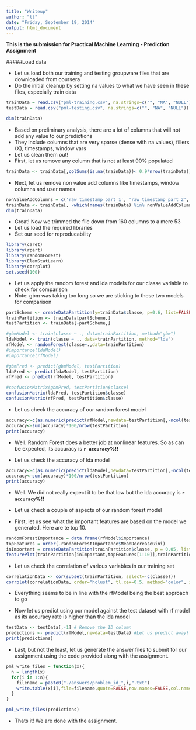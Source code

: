 ---
title: "Writeup"
author: "tt"
date: "Friday, September 19, 2014"
output: html_document
---

**This is the submission for Practical Machine Learning - Prediction Assignment**

#####Load data

- Let us load both our training and testing groupware files that are downloaded from coursera
- Do the initial cleanup by setting na values to what we have seen in these files, especially train data

```{r, cache=TRUE}
trainData = read.csv("pml-training.csv", na.strings=c("", "NA", "NULL"))
testData = read.csv("pml-testing.csv", na.strings=c("", "NA", "NULL"))

dim(trainData)

```

- Based on preliminary analysis, there are a lot of columns that will not add any value to our predictions
- They include columns that are very sparse (dense with na values), fillers (X), timestamps, window vars
- Let us clean them out!
- First, let us remove any column that is not at least 90% populated

```{r}
trainData <- trainData[,colSums(is.na(trainData))< 0.9*nrow(trainData)]
```

- Next, let us remove non value add columns like timestamps, window columns and user names

```{r}
nonValueAddColumns = c('raw_timestamp_part_1', 'raw_timestamp_part_2', 'cvtd_timestamp', 'new_window', 'num_window', 'X', 'user_name')
trainData <- trainData[, -which(names(trainData) %in% nonValueAddColumns)]
dim(trainData)
```

- Great! Now we trimmed the file down from 160 columns to a mere 53
- Let us load the required libraries
- Set our seed for reproducability

```{r}
library(caret)
library(rpart)
library(randomForest)
library(ElemStatLearn)
library(corrplot)
set.seed(100)
```

- Let us apply the random forest and lda models for our classe variable to check for comparison
- Note: gbm was taking too long so we are sticking to these two models for comparison

```{r, cache=TRUE}

partScheme <- createDataPartition(y=trainData$classe, p=0.6, list=FALSE)
trainPartition <- trainData[partScheme,]
testPartition <- trainData[-partScheme,]

#gbmModel <- train(classe ~ ., data=trainPartition, method="gbm")
ldaModel <- train(classe ~ ., data=trainPartition, method="lda")
rfModel <- randomForest(classe~.,data=trainPartition)
#importance(ldaModel)
#importance(rfModel)

#gbmPred <- predict(gbmModel, testPartition)
ldaPred <- predict(ldaModel, testPartition)
rfPred <- predict(rfModel, testPartition)

#confusionMatrix(gbmPred, testPartition$classe)
confusionMatrix(ldaPred, testPartition$classe)
confusionMatrix(rfPred, testPartition$classe)

```

- Let us check the accuracy of our random forest model

```{r, cache=TRUE}

accuracy<-c(as.numeric(predict(rfModel,newdata=testPartition[,-ncol(testPartition)])==testPartition$classe))
accuracy<-sum(accuracy)*100/nrow(testPartition)
print(accuracy)

```

- Well. Random Forest does a better job at nonlinear features. So as can be expected, its accuracy is **`r accuracy`%!!**

- Let us check the accuracy of lda model


```{r, cache=TRUE}
accuracy<-c(as.numeric(predict(ldaModel,newdata=testPartition[,-ncol(testPartition)])==testPartition$classe))
accuracy<-sum(accuracy)*100/nrow(testPartition)
print(accuracy)


```

- Well. We did not really expect it to be that low but the lda accuracy is **`r accuracy`%!!**

- Let us check a couple of aspects of our random forest model

- First, let us see what the important features are based on the model we generated. Here are te top 10.

```{r}

randomForestImportance = data.frame(rfModel$importance)
topFeatures = order(-randomForestImportance$MeanDecreaseGini)
inImportant = createDataPartition(trainPartition$classe, p = 0.05, list = F)
featurePlot(trainPartition[inImportant,topFeatures[1:10]],trainPartition$classe[inImportant], plot = "box")
```

- Let us check the correlation of various variables in our training set

```{r}
correlationData <- cor(subset(trainPartition, select=-c(classe)))
corrplot(correlationData, order="hclust", tl.cex=0.5, method="color", insig = "pch", addrect = 10)
```

- Everything seems to be in line with the rfModel being the best approach to go

- Now let us predict using our model against the test dataset with rf model as its accuracy rate is higher than the lda model

```{r}
testData <- testData[,-1] # Remove the ID column
predictions <- predict(rfModel,newdata=testData) #Let us predict away!
print(predictions)
```

- Last, but not the least, let us generate the answer files to submit for our assignment using the code provided along with the assignment.

```{r, eval=FALSE}
pml_write_files = function(x){
  n = length(x)
  for(i in 1:n){
    filename = paste0("./answers/problem_id_",i,".txt")
    write.table(x[i],file=filename,quote=FALSE,row.names=FALSE,col.names=FALSE)
  }
}

pml_write_files(predictions)
```

- Thats it! We are done with the assignment.